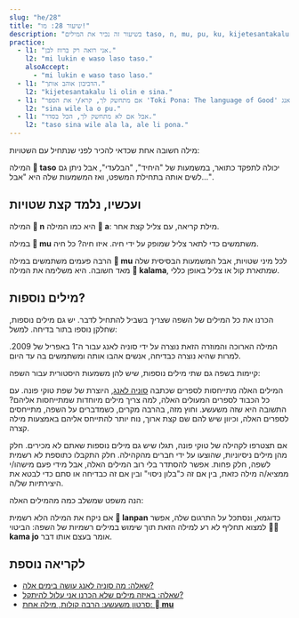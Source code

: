 ```yaml
---
slug: "he/28"
title: "שיעור 28: מו!"
description: "בשיעור זה נכיר את המילים taso, n, mu, pu, ku, kijetesantakalu!"
practice:
  - l1: "אני רואה רק ברווז לבן."
    l2: "mi lukin e waso laso taso."
    alsoAccept:
      - "mi lukin e waso taso laso."
  - l1: "הדביבון אוהב אותך."
    l2: "kijetesantakalu li olin e sina."
  - l1: "אם מתחשק לך, קרא/י את הספר 'Toki Pona: The language of Good' מאת סוניה לאנג."
    l2: "sina wile la o pu."
  - l1: "אבל אם לא מתחשק לך, הכל בסדר."
    l2: "taso sina wile ala la, ale li pona."
---
```




מילה חשובה אחת שכדאי להכיר לפני שנתחיל עם השטויות: 

<List>
  <Word sl="taso" m="רק, אבל" />
</List>

המילה **󱥨 taso** יכולה לתפקד כתואר, במשמעות של "היחיד", "הבלעדי", אבל ניתן גם לשים אותה בתחילת המשפט, ואז המשמעות שלה היא "אבל...".

<List>
  <Sentence sl="mi awen wan taso." m="נותרתי לבדי." />
  <Sentence sl="taso mi awen pilin pona." m="אבל אני שומר על מצב רוח טוב." />
</List>

## ועכשיו, נלמד קצת שטויות

המילה **󱦆 n** היא כמו המילה **󱤀 a**: מילת קריאה, עם צליל קצת אחר.

<List>
  <Word sl="n" m="הממ, אה..." />
  <Sentence sl="n... mi sona ala." m="אה... אני לא יודע." />
</List>

במילה **󱤹 mu** משתמשים כדי לתאר צליל שמופק על ידי חיה. איזו חיה? כל חיה.

<List>
  <Word sl="mu" m="מו, מיאו, הב הב, ציף ציף..." />
  <Sentence sl="soweli mute! mu mu mu mu mu mu." m="שש פרות! <a target='_blank' href='https://www.youtube.com/watch?v=xxClPfZDn-E'>לצפיה בסירטון</a>." />
</List>

הרבה פעמים משתמשים במילה **󱤹 mu** לכל מיני שטויות, אבל המשמעות הבסיסית שלה מאד חשובה. היא משלימה את המילה **󱤕 kalama**, שמתארת קול או צליל באופן כללי.

<List>
  <Sentence sl="mi kute e kalama suli." m="אני שומע/ת קול חזק." />
  <Sentence sl="mi kute e mu suli." m="אני שומע/ת 'בום' חזק!" />
</List>

## מילים נוספות?

הכרנו את כל המילים של השפה ש*צריך* בשביל להתחיל לדבר. יש גם מילים נוספות, שחלקן נוספו בתור בדיחה. למשל:

<List>
  <Word sl="kijetesantakalu" m="דביבון או בעל חיים דמוי דביבון, קואלה, פנדה אדומה וכו'" />
</List>

המילה הארוכה והמוזרה הזאת נוצרה על ידי סוניה לאנג עבור ה־1 באפריל של 2009. למרות שהיא נוצרה כבדיחה, אנשים אהבו אותה ומשתמשים בה עד היום.

קיימות בשפה גם שתי מילים נוספות, שיש להן משמעות היסטורית עבור השפה:

<List>
  <Word sl="pu" m="(התייחסות לספר) <i>Toki Pona: The Language of Good</i>, שסוניה לאנג פירסמה ב־2014." />
  <Word sl="ku" m="(התייחסות לספר) <i>Toki Pona Dictionary</i>, שסוניה לאנג פרסמה ב־2021." />
</List>

המילים האלה מתייחסות לספרים שכתבה [סוניה לאנג](https://tokipona.org), היוצרת של שפת טוקי פונה. עם כל הכבוד לספרים המעולים האלה, למה צריך מילים מיוחדות שמתייחסות אליהם? התשובה היא שזה משעשע. וחוץ מזה, בהרבה מקרים, כשמדברים על השפה, מתייחסים לספרים האלה, וכיוון שיש להם שם קצת ארוך, נוח יותר להתייחס אליהם באמצעות מילה קצרה. 

אם תצטרפו לקהילה של טוקי פונה, תגלו שיש גם מילים נוספות שאתם לא מכירים. חלק מהן מילים ניסיוניות, שהוצעו על ידי חברים מהקהילה. חלק התקבלו כתוספת לא רשמית לשפה, חלק פחות. אפשר להסתדר בלי רוב המילים האלה, אבל מידי פעם מישהו/י ממציא/ה מילה כזאת, בין אם זה כ"בלון ניסוי" ובין אם זה כבדיחה או סתם כדי לבטא את היצירתיות של/ה.

הנה משפט שמשלב כמה מהמילים האלה:
<List>
  <Sentence sl="kijetesantakalu tonsi li lanpan ala lanpan e soko?" m="האם דביבון א-בינארי גונב פטריות?" />
</List>

אם ניקח את המילה הלא רשמית **󱦅 lanpan** כדוגמא, ונסתכל על התרגום שלה, אפשר למצוא תחליף לא רע למילה הזאת תוך שימוש במילים רשמיות של השפה: הביטוי **󱤖󱤓 kama jo** אומר בעצם אותו דבר.

<Practice exercises={frontmatter.practice} />

## לקריאה נוספת
* [שאלה: מה סוניה לאנג עושה בימים אלה?](/he/jan-sonja/)
* [שאלה: באיזה מילים שלא הכרנו אני עלול להיתקל?](/he/uncommon-words)
* [סרטון משעשע: הרבה קולות, מילה אחת: **󱤹 mu**](https://www.youtube.com/watch?v=zh-kLJI43xw)

